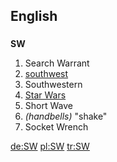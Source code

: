 ==English==
==={{initialism}}===
'''SW'''

# Search Warrant
# [[southwest]]
# Southwestern
# [[Star Wars]]
# Short Wave
# ''(handbells)'' "shake"
# Socket Wrench

[[de:SW]]
[[pl:SW]]
[[tr:SW]]